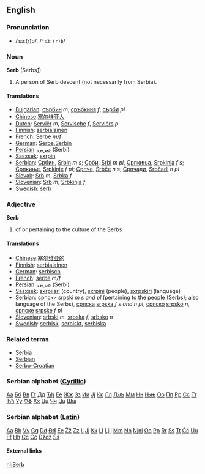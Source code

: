 ==English==
===Pronunciation===
*/ˈsɜː(r)b/, /<tt>"s3:(r)b</tt>/

===Noun===
'''Serb''' (Serbs[http://en.wikipedia.org/wiki/Serbs])

# A person of Serb descent (not necessarily from Serbia).

====Translations====
*[[Bulgarian]]: [[сърбин]] ''m'', [[сръбкиня]] ''f'', [[сърби]] ''pl''
*[[Chinese]]:[[塞尔维亚人]]
*[[Dutch]]: [[Serviër]] ''m'', [[Servische]] ''f'', [[Serviërs]] ''p''
*[[Finnish]]: [[serbialainen]]
*[[French]]: [[Serbe]] ''m/f''
*[[German]]: [[Serbe]],[[Serbin]]
*[[Persian]]: [[صربی]] (Serbi)
*[[Sasxsek]]: [[sxrpin]]
*[[Serbian]]: [[Србин]], [[Srbin]] ''m s''; [[Срби]], [[Srbi]] ''m pl'', [[Српкиња]], [[Srpkinja]] ''f s''; [[Српкиње]], [[Srpkinje]] ''f pl''; [[Српче]], [[Srbče]] ''n s''; [[Српчади]], [[Srbčadi]] ''n pl''
*[[Slovak]]: [[Srb]] ''m'', [[Srbka]] ''f''
*[[Slovenian]]: [[Srb]] ''m'', [[Srbkinja]] ''f''
*[[Swedish]]: [[serb]]

===Adjective===
'''Serb'''

# of or pertaining to the culture of the Serbs

====Translations====
*[[Chinese]]:[[塞尔维亚的]]
*[[Finnish]]: [[serbialainen]]
*[[German]]: [[serbisch]]
*[[French]]: [[serbe]] ''m/f''
*[[Persian]]: [[صربی]] (Serbi)
*[[Sasxsek]]: [[sxrpijari]] (country), [[sxrpini]] (people), [[sxrpskiri]] (language)
*[[Serbian]]: [[српски]] [[srpski]] ''m s and pl'' (pertaining to the people (Serbs); also language of the Serbs), [[српска]] [[srpska]] ''f s and n pl'', [[српско]] [[srpsko]] ''n'', [[српске]] [[srpske]] ''f pl''
*[[Slovenian]]: [[srbski]] ''m'', [[srbska]] ''f'', [[srbsko]] ''n''
*[[Swedish]]: [[serbisk]], [[serbiskt]], [[serbiska]]

===Related terms===
*[[Serbia]]
*[[Serbian]]
*[[Serbo-Croatian]]

===Serbian alphabet ([[w:Cyrillic|Cyrillic]])===
[[А|Аа]] [[Б|Бб]] [[В|Вв]] [[Г|Гг]] [[Д|Дд]] [[Ђ|Ђђ]] [[Е|Ее]] [[Ж|Жж]] [[З|Зз]] [[И|Ии]] [[Ј|Јј]] [[К|Кк]] [[Л|Лл]] [[Љ|Љљ]] [[М|Мм]] [[Н|Нн]] [[Њ|Њњ]] [[О|Оо]] [[П|Пп]] [[Р|Рр]] [[С|Сс]] [[Т|Тт]] [[Ћ|Ћћ]] [[У|Уу]] [[Ф|Фф]] [[Х|Хх]] [[Ц|Цц]] [[Ч|Чч]] [[Џ|Џџ]] [[Ш|Шш]]  

===Serbian alphabet ([[w:Latin|Latin]])===
[[A|Аа]] [[B|Bb]] [[V|Vv]] [[G|Gg]] [[D|Dd]] [[Ð|Ðđ]] [[E|Ee]] [[Ž|Žž]] [[Z|Zz]] [[I|Ii]] [[Ј|Јј]] [[K|Kk]] [[L|Ll]] [[Lj|Ljlj]] [[M|Mm]] [[N|Nn]] [[Nj|Njnj]] [[O|Oo]] [[P|Pp]] [[R|Rr]] [[S|Ss]] [[T|Tt]] [[Ć|Ćć]] [[U|Uu]] [[F|Ff]] [[H|Hh]] [[C|Cc]] [[Č|Čč]] [[Dž|Dždž]] [[Š|Šš]]  

====External links====
{{interwiktionary|code=sr}}

[[nl:Serb]]